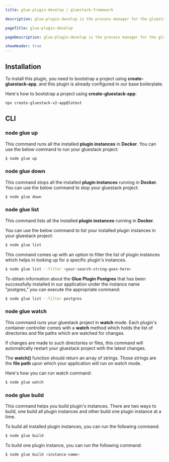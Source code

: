 ```yaml
---
title: glue-plugin-develop | gluestack-framework

description: glue-plugin-develop is the process manager for the gluestack project. This plugin helps you in managing all the installed **plugin instances** which you have created in your **Gluestack App**, and in order to do that it comes with various commands detailed in the **CLI Reference** section.

pageTitle: glue-plugin-develop

pageDescription: glue-plugin-develop is the process manager for the gluestack project. This plugin helps you in managing all the installed **plugin instances** which you have created in your **Gluestack App**, and in order to do that it comes with various commands detailed in the **CLI Reference** section.

showHeader: true
---
```



<Meta title="Plugins/Development Plugins/glue-plugin-develop" />

## Installation

To install this plugin, you need to bootstrap a project using **create-gluestack-app**, and this
plugin is already configured in our base boilerplate.

Here's how to bootstrap a project using **create-gluestack-app**:

```sh
npx create-gluestack-v2-app@latest
```

## CLI

### node glue up

This command runs all the installed **plugin instances** in **Docker**. You can use
the below command to run your gluestack project:

```sh
$ node glue up
```

### node glue down

This command stops all the installed **plugin instances** running in **Docker**. You
can use the below command to stop your gluestack project:

```sh
$ node glue down
```

### node glue list

This command lists all the installed **plugin instances** running in **Docker**.

You can use the below command to list your installed plugin instances in your gluestack
project:

```sh
$ node glue list
```

This command comes up with an option to filter the list of plugin instances which
helps in looking up for a specific plugin's instances.

```sh
$ node glue list --filter <your-search-string-goes-here>
```

To obtain information about the **Glue Plugin Postgres** that has been successfully installed in our application under the instance name "postgres," you
can execute the appropriate command:

```sh
$ node glue list --filter postgres
```

### node glue watch

This command runs your gluestack project in **watch** mode. Each plugin's container controller comes with a **watch** method which holds the list of directories
and file paths which are watched for changes.

If changes are made to such directories or files, this command will automatically restart your gluestack project with the latest changes.

The **watch()** function should return an array of strings. Those strings are the **file
path** upon which your application will run on watch mode.

Here's how you can run watch command:

```sh
$ node glue watch
```

### node glue build

This command helps you build plugin's instances. There are two ways to build, one build all plugin instances and other build one plugin instance at a time.

To build all installed plugin instances, you can run the following command:

```sh
$ node glue build
```

To build one plugin instance, you can run the following command:

```sh
$ node glue build <instance-name>
```
